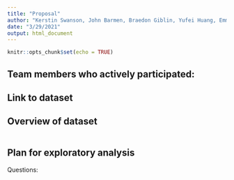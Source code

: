 ```yaml
---
title: "Proposal"
author: "Kerstin Swanson, John Barmen, Braedon Giblin, Yufei Huang, Emma Smykalski"
date: "3/29/2021"
output: html_document
---
```


```r
knitr::opts_chunk$set(echo = TRUE)
```

## Team members who actively participated:



## Link to dataset



## Overview of dataset

```r

```





## Plan for exploratory analysis

Questions:
